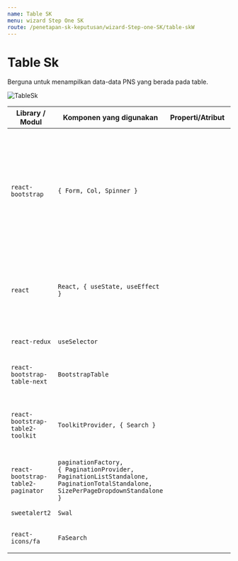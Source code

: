 ```yaml
---
name: Table SK
menu: wizard Step One SK
route: /penetapan-sk-keputusan/wizard-Step-one-SK/table-skW
---
```


# Table Sk

Berguna untuk menampilkan data-data PNS yang berada pada table.

![TableSk](../../../src/img/WizardSK/KomponenTableSK.png)

| Library / Modul                    | Komponen yang digunakan                                                                                                               | Properti/Atribut | Penjelasan                                                                                                                                                                                                                                                                  |
| ---------------------------------- | ------------------------------------------------------------------------------------------------------------------------------------- | ---------------- | --------------------------------------------------------------------------------------------------------------------------------------------------------------------------------------------------------------------------------------------------------------------------- |
| `react-bootstrap`                  | `{ Form, Col, Spinner }`                                                                                                              |                  | `react-bootstrap` Merupakan library dari bootstrap khusus untuk react, <br/> `<Form>` Sebagai pembentuk element Form dengan styling bawaan bootstrap, <br/> `<Col>` Merupakan komponen untuk membuat kolom, <br/> `<Spinner>` Komponen untuk tampilan loading pada website. |
| `react`                            | `React, { useState, useEffect }`                                                                                                      |                  | `react` Merupakan library react, <br/> `useState` digunakan untuk menyimpan dan mengatur state data pada halaman, <br/> `useEffect` digunakan untuk merender state.                                                                                                         |
| `react-redux`                      | `useSelector`                                                                                                                         |                  | `useSelector` digunakan untuk mengambil state global.                                                                                                                                                                                                                       |
| `react-bootstrap-table-next`       | `BootstrapTable`                                                                                                                      |                  | `BootstrapTable` Digunakan untuk memanggil komponen table bawaan bootstrap.                                                                                                                                                                                                 |
| `react-bootstrap-table2-toolkit`   | `ToolkitProvider, { Search }`                                                                                                         |                  | `ToolkitProvider`merender komponen toolkit dan BootstrapTable sebagai anak-anak dari ToolkitProvider, `Search` untuk menyediakan fitur pencarian pada table.                                                                                                                |
| `react-bootstrap-table2-paginator` | `paginationFactory,`<br/>`{ PaginationProvider, PaginationListStandalone, PaginationTotalStandalone, SizePerPageDropdownStandalone }` |                  | Library ini berfungsi sebagai pembuat pagination pada table.                                                                                                                                                                                                                |
| `sweetalert2`                      | `Swal`                                                                                                                                |                  | `Swal` Library untuk menampilkan popup box.                                                                                                                                                                                                                                 |
| `react-icons/fa`                   | `FaSearch`                                                                                                                            |                  | `FaSearch` Berfungi untuk menampilkan icon search bawaan react.                                                                                                                                                                                                             |
